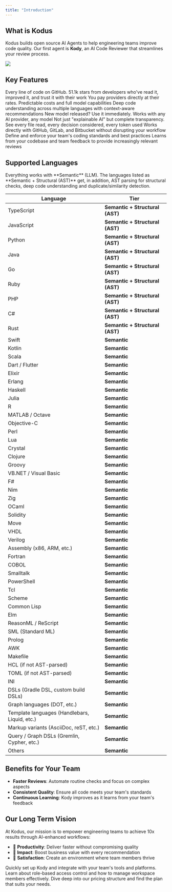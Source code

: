 ```yaml
---
title: "Introduction"
---
```


## What is Kodus

Kodus builds open source AI Agents to help engineering teams improve code quality. Our first agent is **Kody**, an AI Code Reviewer that streamlines your review process.

<Frame caption="Kody will be your new teammate.">
  <img src="/images/kody.png" />
</Frame>

## Key Features

<CardGroup cols={2}>
  <Card title="100% Open Source" icon="github">
    Every line of code on GitHub. 51.1k stars from developers who've read it, improved it, and trust it with their work
  </Card>
  <Card title="No Inference Games" icon="hand-holding-dollar">
    You pay providers directly at their rates. Predictable costs and full model capabilities
  </Card>
  <Card title="AI-Powered Code Analysis" icon="sparkles">
    Deep code understanding across multiple languages with context-aware recommendations
  </Card>
  <Card title="Future Proof by Design" icon="wand-magic-sparkles">
    New model released? Use it immediately. Works with any AI provider, any model
  </Card>
  <Card title="True Visibility" icon="magnifying-glass">
    Not just "explainable AI" but complete transparency. See every file read, every decision considered, every token used
  </Card>
  <Card title="Seamless Git Integration" icon="code-branch">
    Works directly with GitHub, GitLab, and Bitbucket without disrupting your workflow
  </Card>
  <Card title="Customizable Rules" icon="sliders">
    Define and enforce your team's coding standards and best practices
  </Card>
  <Card title="Knowledge Retention" icon="brain">
    Learns from your codebase and team feedback to provide increasingly relevant reviews
  </Card>
</CardGroup>

## Supported Languages

<Note>
Everything works with **Semantic** (LLM). The languages listed as **Semantic + Structural (AST)** get, in addition, AST parsing for structural checks, deep code understanding and duplicate/similarity detection.
</Note>

| Language | Tier |
|---|---|
| TypeScript | **Semantic + Structural (AST)** |
| JavaScript | **Semantic + Structural (AST)** |
| Python | **Semantic + Structural (AST)** |
| Java | **Semantic + Structural (AST)** |
| Go | **Semantic + Structural (AST)** |
| Ruby | **Semantic + Structural (AST)** |
| PHP | **Semantic + Structural (AST)** |
| C# | **Semantic + Structural (AST)** |
| Rust | **Semantic + Structural (AST)** |
| Swift | **Semantic** |
| Kotlin | **Semantic** |
| Scala | **Semantic** |
| Dart / Flutter | **Semantic** |
| Elixir | **Semantic** |
| Erlang | **Semantic** |
| Haskell | **Semantic** |
| Julia | **Semantic** |
| R | **Semantic** |
| MATLAB / Octave | **Semantic** |
| Objective-C | **Semantic** |
| Perl | **Semantic** |
| Lua | **Semantic** |
| Crystal | **Semantic** |
| Clojure | **Semantic** |
| Groovy | **Semantic** |
| VB.NET / Visual Basic | **Semantic** |
| F# | **Semantic** |
| Nim | **Semantic** |
| Zig | **Semantic** |
| OCaml | **Semantic** |
| Solidity | **Semantic** |
| Move | **Semantic** |
| VHDL | **Semantic** |
| Verilog | **Semantic** |
| Assembly (x86, ARM, etc.) | **Semantic** |
| Fortran | **Semantic** |
| COBOL | **Semantic** |
| Smalltalk | **Semantic** |
| PowerShell | **Semantic** |
| Tcl | **Semantic** |
| Scheme | **Semantic** |
| Common Lisp | **Semantic** |
| Elm | **Semantic** |
| ReasonML / ReScript | **Semantic** |
| SML (Standard ML) | **Semantic** |
| Prolog | **Semantic** |
| AWK | **Semantic** |
| Makefile | **Semantic** |
| HCL (if not AST-parsed) | **Semantic** |
| TOML (if not AST-parsed) | **Semantic** |
| INI | **Semantic** |
| DSLs (Gradle DSL, custom build DSLs) | **Semantic** |
| Graph languages (DOT, etc.) | **Semantic** |
| Template languages (Handlebars, Liquid, etc.) | **Semantic** |
| Markup variants (AsciiDoc, reST, etc.) | **Semantic** |
| Query / Graph DSLs (Gremlin, Cypher, etc.) | **Semantic** |
| Others | **Semantic** |

## Benefits for Your Team

- **Faster Reviews**: Automate routine checks and focus on complex aspects
- **Consistent Quality**: Ensure all code meets your team's standards
- **Continuous Learning**: Kody improves as it learns from your team's feedback

## Our Long Term Vision

At Kodus, our mission is to empower engineering teams to achieve 10x results through AI-enhanced workflows:

- 🚀 **Productivity**: Deliver faster without compromising quality
- 🎯 **Impact**: Boost business value with every recommendation
- 💜 **Satisfaction**: Create an environment where team members thrive

<CardGroup cols={1}>
  <Card title="Getting Started" icon="rocket" href="quickstart">
    Quickly set up Kody and integrate with your team's tools and platforms.
  </Card>
  <Card title="Workspace Roles & Permissions" icon="users" href="workspace_roles">
    Learn about role-based access control and how to manage workspace members effectively.
  </Card>
  <Card
    title="Explore Pricing"
    icon="money-bill-wave"
    href="https://kodus.io/pricing"
  >
    Dive deep into our pricing structure and find the plan that suits your
    needs.
  </Card>
</CardGroup>
